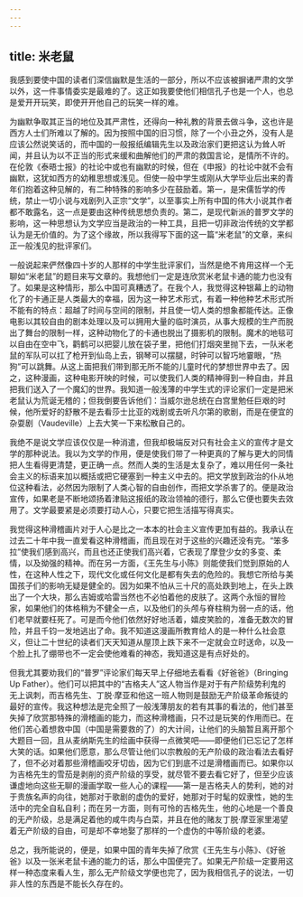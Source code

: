 ```yaml
---
---
---
```

title: 米老鼠
---




我感到要使中国的读者们深信幽默是生活的一部分，所以不应该被摒诸严肃的文学以外，这一件事情委实是最难的了。这正如我要使他们相信孔子也是一个人，也总是爱开开玩笑，即使开开他自己的玩笑一样的难。

为幽默争取其正当的地位及其严肃性，还得向一种礼教的背景去做斗争，这也许是西方人士们所难以了解的。因为按照中国的旧习惯，除了一个小丑之外，没有人是应该公然说笑话的，而中国的一般报纸编辑先生以及政治家们更把这认为耸人听闻，并且认为以不正当的形式来缓和曲解他们的严肃的救国言论，是情所不许的。在伦敦《泰晤士报》的社论中或也有幽默的时候，但在《申报》的社论中就不会有幽默，这犹如西方的幼稚思想或浅见。但使一般中学生或刚从大学毕业后出来的青年们抱着这种见解的，有二种特殊的影响多少在鼓励着。第一，是宋儒哲学的传统，禁止一切小说与戏剧列入正宗“文学”，以至事实上所有中国的伟大小说其作者都不敢露名，这一点是要由这种传统思想负责的。第二，是现代新派的普罗文学的影响，这一种思想认为文学应当是政治的一种工具，且把一切非政治传统的文学都认为是无价值的。为了这个缘故，所以我得写下面的这一篇“米老鼠”的文章，来纠正一般浅见的批评家们。

一般说起来俨然像四十岁的人那样的中学生批评家们，当然是绝不肯用这样一个无聊如“米老鼠”的题目来写文章的。我想他们一定是连欣赏米老鼠卡通的能力也没有了。如果是这种情形，那么中国可真糟透了。在我个人，我觉得这种银幕上的动物化了的卡通正是人类最大的幸福，因为这一种艺术形式，有着一种他种艺术形式所不能有的特点：超越了时间与空间的限制，并且使一切人类的想象都能传达。正像电影以其较自由的剧本处理以及可以拥用大量的临时演员，从事大规模的生产而脱出了舞台的限制一样，这种动物化了的卡通也脱出了摄影机的限制。魔术的地毯可以自由在空中飞，鹳鹤可以把婴儿放在袋子里，把他们打烟突里抛下去，一队米老鼠的军队可以扛了枪开到仙岛上去，钢琴可以摆腿，时钟可以智巧地霎眼，“热狗”可以跳舞。从这上面把我们带到那无所不能的儿童时代的梦想世界中去了。因之，这种漫画，这种电影开映的时候，可以使我们人类的精神得到一种自由，并且把我们送入了一个魔幻的世界。我知道一般浅薄的中学生式的评论家们一定是把米老鼠认为荒诞无稽的；但我倒要告诉他们：当威尔逊总统在白宫里勉任巨艰的时候，他所爱好的舒散不是去看莎士比亚的戏剧或去听凡尔第的歌剧，而是在便宜的杂耍剧（Vaudeville）上去大笑一下来松散自己的。

我绝不是说文学应该仅仅是一种消遣，但我却极端反对只有社会主义的宣传才是文学的那种说法。我以为文学的作用，便是使我们带了一种更真的了解与更大的同情把人生看得更清楚，更正确一点。然而人类的生活是太复杂了，难以用任何一条社会主义的标语来加以概括或把它硬塞到一种主义中去的。把文学放到政治的仆从地位这种看法，必然因为限制了人类心智的自由创作，而把文学杀害了的。便是政治宣传，如果老是不断地颂扬着津贴这报纸的政治领袖的德行，那么它便也要失去效用了。文学最要紧是必须要打动人心，只要它把生活描写得真实。

我觉得这种滑稽画片对于人心是比之一本本的社会主义宣传更加有益的。我承认在过去二十年中我一直爱看这种滑稽画，而且现在对于这些的兴趣还没有完。“笨多拉”使我们感到高兴，而且也还正使我们高兴着，它表现了摩登少女的多变、柔情，以及拗强的精神。而在另一方面，《王先生与小陈》则能使我们觉到原始的人性，在这种人性之下，现代文化或任何文化是都有失去的危险的。我想它所给与美国孩子们的影响无疑是健全的。因为如果不怕从三十尺的高处跌到地上，在头上跌出了一个大块，那么吉姆或哈雷当然也不必怕着他的皮肤了。这两个永恒的冒险家，如果他们的体格稍为不健全一点，以及他们的头颅与脊柱稍为弱一点的话，他们老早就要枉死了。可是而今他们依然好好地活着，嬉皮笑脸的，准备无数次的冒险，并且千钧一发地逃出了命。我不知道这漫画所教育给人的是一种什么社会意义，但让二十世纪的读者们天天知道从屋顶上跌下来不一定就会立时送命，以及一个脸上扎了绷带也不一定会使他难看的神态，我知道这是有点好处的。

但我尤其要劝我们的“普罗”评论家们每天早上仔细地去看看《好爸爸》（Bringing Up Father）。他们可以把其中的“吉格夫人”这人物当作是对于有产阶级势利鬼的无上讽刺，而吉格先生、丁脱·摩亚和他这一班人物则是鼓励无产阶级革命叛徒的最好的宣传。我这种想法是完全照了一般浅薄朋友的若有其事的看法的，他们甚至失掉了欣赏那特殊的滑稽画的能力，而这种滑稽画，只不过是玩笑的作用而已。在他们苦心着想救中国（中国是需要救的了）的大计间，让他们的头脑暂且离开那个大题目一回，且从麦纳斯先生的绘画中获得一点微笑吧——即便他们已忘记了怎样大笑的话。如果他们愿意，那么尽管让他们以宗教般的无产阶级的政治看法去看好了，但不必对着那些滑稽画咬牙切齿，因为它们到底不过是滑稽画而已。如果你以为吉格先生的雪茄是剥削的资产阶级的享受，就尽管不要去看它好了，但至少应该谦虚地向这些无聊的漫画学取一些人心的课程——第一是吉格夫人的势利，她的对于贵族名声的向往，她那对于歌剧的虚伪的爱好，她那对于时髦的奴隶性，她的生活中的完全自私自利；而在另一方面，则有可怜的吉格先生，他的心地是一个善良的无产阶级，总是满足着他的咸牛肉与白菜，并且在他的赌友丁脱·摩亚家里渴望着无产阶级的自由，可是却不幸地娶了那样的一个虚伪的中等阶级的老婆。

总之，我所能说的，便是，如果中国的青年失掉了欣赏《王先生与小陈》、《好爸爸》以及一张米老鼠卡通的能力的话，那么中国便完了。如果无产阶级一定要用这样一种态度来看人生，那么无产阶级文学便也完了，因为我相信孔子的说法，一切非人性的东西是不能长久存在的。